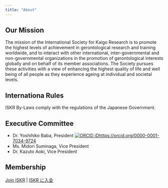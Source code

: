 ```yaml
---
title: "About"
---
```


## Our Mission

The mission of the International Society for Kaigo Research is to promote the highest levels of achievement in gerontological research and training worldwide, and to interact with other international, inter-governmental and non-governmental organizations in the promotion of gerontological interests globally and on behalf of its member associations. The Society pursues these activities with a view of enhancing the highest quality of life and well being of all people as they experience ageing at individual and societal levels.

## Internationa Rules

ISKR By-Laws comply with the regulations of the Japanese Government.

## Executive Committee

- Dr. Yoshihiko Baba, President <a href="https://orcid.org/0000-0001-7034-9724" aria-label="View ORCID record"><img src="orcid.svg" alt="ORCID iD"/>https://orcid.org/0000-0001-7034-9724</a>
- Ms. Midori Suminaga, Vice President
- Dr. Kazuto Aoki, Vice President

## Membership

[Join ISKR](https://gkb.jp/s/iskr/application) | [ISKR に入会](https://gkb.jp/s/iskr/application)
